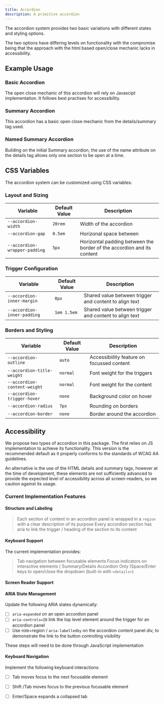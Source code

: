 ```yaml
---
title: Accordion
description: A primitive accordion
---
```




The accordion system provides two basic variations with different states and styling options. 

The two options have differing levels on functionality with the compromise being that the approach with the html based open/close mechanic lacks in accessibility.

## Example Usage
### Basic Accordion

The open close mechanic of this accordion will rely on Javascipt implementation. It follows best practises for accessibility.

<ShowComponent filePath="./src/components/accordion/BasicAccordion.html">
    <BasicAccordion/>
</ShowComponent>

### Summary Accordion

This accordion has a basic open close mechanic from the details/summary tag used.

<ShowComponent filePath="./src/components/accordion/SummaryAccordion.html">
    <SummaryAccordion/>
</ShowComponent>

### Named Summary Accordion

Building on the initial Summary accordion, the use of the name attribute on the details tag allows only one section to be open at a time.

<ShowComponent filePath="./src/components/accordion/NamedSummaryAccordion.html">
    <NamedSummaryAccordion/>
</ShowComponent>


## CSS Variables

The accordion system can be customized using CSS variables:

### Layout and Sizing
| Variable | Default Value | Description |
|----------|---------------|-------------|
| `--accordion-width` | `20rem` | Width of the accordion  |
| `--accordion-gap` | `0.5em` | Horizonal space between |
| `--accordion-wrapper-padding` | `5px` | Horizontal padding between the border of the accordion and its content |

### Trigger Configuration
| Variable | Default Value | Description |
|----------|---------------|-------------|
| `--accordion-inner-margin` | `0px` | Shared value between trigger and content to align text |
| `--accordion-inner-padding` | `1em 1.5em` | Shared value between trigger and content to align text |


### Borders and Styling
| Variable | Default Value | Description |
|----------|---------------|-------------|
| `--accordion-outline` | `auto` | Accessibiility feature on focussed content |
| `--accordion-title-weight` | `normal` | Font weight for the triggers |
| `--accordion-content-weight` | `normal` | Font weight for the content |
| `--accordion-trigger-hover` | `none` | Background color on hover |
| `--accordion-radius` | `7px` | Rounding on borders |
| `--accordion-border` | `none` | Border around the accordion |


## Accessibility

We propose two types of accordion in this package. The first relies on JS implementation to achieve its functionality. This version is the recommended default as it properly conforms to the standards of WCAG AA guidelines. 

An alternative is the use of the HTML details and summary tags, however at the time of development, these elements are not sufficiently advanced to provide the expected level of accessibility across all screen-readers, so we caution against its usage.

### Current Implementation Features

#### Structure and Labeling
> Each section of content in an accordion panel is wrapped in a `region` with a clear description of its purpose
> Every accordion section has aria to link the trigger / heading of the section to its content

#### Keyboard Support
The current implementation provides:
> Tab navigation between focusable elements
> Focus indicators on interactive elements
> ( Summary/Details Accordion Only )Space/Enter keys to open/close the dropdown (built-in with `<details>`)

#### Screen Reader Support

#### ARIA State Management
Update the following ARIA states dynamically:
- [ ] `aria-expanded` on an open accordion panel
- [ ] `aria-controls=ID` link the top level element around the trigger for an accordion panel
- [ ] Use role=region / `aria-labelledby` on the accordion content panel div, to demonstrate the link to the button controlling visibility

These steps will need to be done through JavaScript implementation

#### Keyboard Navigation
Implement the following keyboard interactions:
- [ ] Tab moves focus to the next focusable element
- [ ] Shift /Tab moves focus to the previous focusable element
- [ ] Enter/Space expands a collapsed tab

